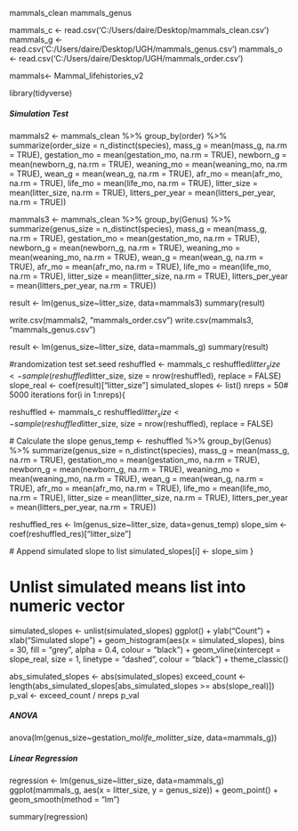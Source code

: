 mammals_clean
mammals_genus

mammals_c <- read.csv('C:/Users/daire/Desktop/mammals_clean.csv')
mammals_g <- read.csv('C:/Users/daire/Desktop/UGH/mammals_genus.csv')
mammals_o <- read.csv('C:/Users/daire/Desktop/UGH/mammals_order.csv')


mammals<- Mammal_lifehistories_v2

library(tidyverse)

##### Simulation Test #####
mammals2 <- mammals_clean %>%
  group_by(order) %>% 
  summarize(order_size = n_distinct(species), mass_g = mean(mass_g, na.rm = TRUE),
            gestation_mo = mean(gestation_mo, na.rm = TRUE),
            newborn_g = mean(newborn_g, na.rm = TRUE),
            weaning_mo = mean(weaning_mo, na.rm = TRUE),
            wean_g = mean(wean_g, na.rm = TRUE),
            afr_mo = mean(afr_mo, na.rm = TRUE),
            life_mo = mean(life_mo, na.rm = TRUE),
            litter_size = mean(litter_size, na.rm = TRUE),
            litters_per_year = mean(litters_per_year, na.rm = TRUE))

mammals3 <- mammals_clean %>%
  group_by(Genus) %>% 
  summarize(genus_size = n_distinct(species), mass_g = mean(mass_g, na.rm = TRUE),
            gestation_mo = mean(gestation_mo, na.rm = TRUE),
            newborn_g = mean(newborn_g, na.rm = TRUE),
            weaning_mo = mean(weaning_mo, na.rm = TRUE),
            wean_g = mean(wean_g, na.rm = TRUE),
            afr_mo = mean(afr_mo, na.rm = TRUE),
            life_mo = mean(life_mo, na.rm = TRUE),
            litter_size = mean(litter_size, na.rm = TRUE),
            litters_per_year = mean(litters_per_year, na.rm = TRUE))

result <- lm(genus_size~litter_size, data=mammals3)
summary(result)



write.csv(mammals2, "mammals_order.csv")
write.csv(mammals3, "mammals_genus.csv")

result <- lm(genus_size~litter_size, data=mammals_g)
summary(result)

#randomization test
set.seed
reshuffled <- mammals_c
reshuffled$litter_size <- sample(reshuffled$litter_size, size = nrow(reshuffled), replace = FALSE)
slope_real <- coef(result)["litter_size"]
simulated_slopes <- list()
nreps = 50# 5000 iterations
for(i in 1:nreps){
  
  reshuffled <- mammals_c
  reshuffled$litter_size <- sample(reshuffled$litter_size, size = nrow(reshuffled),
                                    replace = FALSE)
  
  # Calculate the slope
  genus_temp <- reshuffled %>%
    group_by(Genus) %>% 
    summarize(genus_size = n_distinct(species), mass_g = mean(mass_g, na.rm = TRUE),
              gestation_mo = mean(gestation_mo, na.rm = TRUE),
              newborn_g = mean(newborn_g, na.rm = TRUE),
              weaning_mo = mean(weaning_mo, na.rm = TRUE),
              wean_g = mean(wean_g, na.rm = TRUE),
              afr_mo = mean(afr_mo, na.rm = TRUE),
              life_mo = mean(life_mo, na.rm = TRUE),
              litter_size = mean(litter_size, na.rm = TRUE),
              litters_per_year = mean(litters_per_year, na.rm = TRUE))
  
  reshuffled_res <- lm(genus_size~litter_size, data=genus_temp)
  slope_sim <- coef(reshuffled_res)["litter_size"]
  
  # Append simulated slope to list
  simulated_slopes[i] <- slope_sim
}    

# Unlist simulated means list into numeric vector
simulated_slopes <- unlist(simulated_slopes)
ggplot() +
  ylab("Count") + xlab("Simulated slope") +
  geom_histogram(aes(x = simulated_slopes), bins = 30, 
                 fill = "grey", alpha = 0.4, colour = "black") +
  geom_vline(xintercept = slope_real, size = 1, 
             linetype = "dashed", colour = "black") + 
  theme_classic()



abs_simulated_slopes <- abs(simulated_slopes)
exceed_count <- length(abs_simulated_slopes[abs_simulated_slopes >= 
                                              abs(slope_real)])
p_val <- exceed_count / nreps
p_val

##### ANOVA ####
anova(lm(genus_size~gestation_mo*life_mo*litter_size, data=mammals_g))

##### Linear Regression #####
regression <- lm(genus_size~litter_size, data=mammals_g)
ggplot(mammals_g, aes(x = litter_size, y = genus_size)) +
  geom_point() +
  geom_smooth(method = "lm")

summary(regression)
